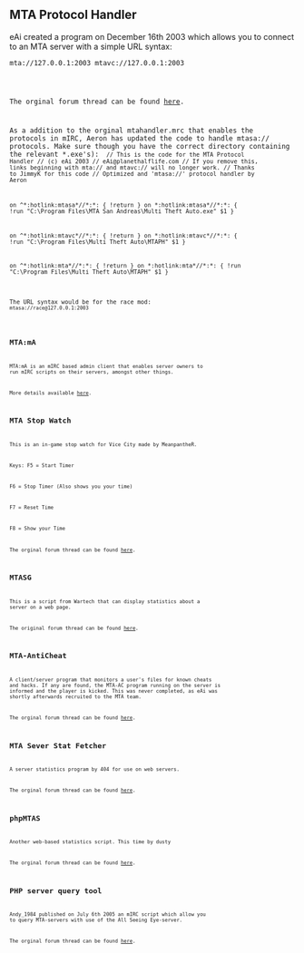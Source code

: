 {{Historical|This page only applies to MTA:VC GTA3:MTA and MTA:SA Race.}}

== MTA Protocol Handler ==
eAi created a program on December 16th 2003 which allows you to connect to an MTA server with a simple URL syntax: 

<code>mta://127.0.0.1:2003
mtavc://127.0.0.1:2003</syntaxhighlight>

The orginal forum thread can be found [http://forum.mtasa.com/viewtopic.php?t=5662 here].

As a addition to the orginal mtahandler.mrc that enables the protocols in mIRC, Aeron has updated the code to handle mtasa:// protocols. Make sure though you have the correct directory containing the relevant *.exe's): 
<code>
// This is the code for the MTA Protocol Handler
// (c) eAi 2003
// eAi@planethalflife.com
// If you remove this, links beginning with mta:// and mtavc:// will no longer work.
// Thanks to JimmyK for this code
// Optimized and 'mtasa://' protocol handler by Aeron

on ^*:hotlink:mtasa*//*:*: { !return } 
on *:hotlink:mtasa*//*:*: { !run "C:\Program Files\MTA San Andreas\Multi Theft Auto.exe" $1 }

on ^*:hotlink:mtavc*//*:*: { !return } 
on *:hotlink:mtavc*//*:*: { !run "C:\Program Files\Multi Theft Auto\MTAPH" $1 }

on ^*:hotlink:mta*//*:*: { !return } 
on *:hotlink:mta*//*:*: { !run "C:\Program Files\Multi Theft Auto\MTAPH" $1 }
</syntaxhighlight>

The URL syntax would be for the race mod: 
<code>mtasa://race@127.0.0.1:2003</syntaxhighlight>

== MTA:mA ==
MTA:mA is an mIRC based admin client that enables server owners to run mIRC scripts on their servers, amongst other things. 

More details available [[/MTA:mA.md|here]].

== MTA Stop Watch ==
This is an in-game stop watch for Vice City made by MeanpantheR. 

Keys:
F5 = Start Timer

F6 = Stop Timer (Also shows you your time)

F7 = Reset Time

F8 = Show your Time

The orginal forum thread can be found [http://forum.mtasa.com/viewtopic.php?t=12565 here].

== MTASG ==
This is a script from Wartech that can display statistics about a server on a web page.

The original forum thread can be found [http://forum.mtasa.com/viewtopic.php?t=4341 here].

== MTA-AntiCheat ==
A client/server program that monitors a user's files for known cheats and hacks. If any are found, the MTA-AC program running on the server is informed and the player is kicked. This was never completed, as eAi was shortly afterwards recruited to the MTA team.

The orginal forum thread can be found [http://forum.mtasa.com/viewtopic.php?t=5908 here].

== MTA Sever Stat Fetcher ==
A server statistics program by 404 for use on web servers. 

The orginal forum thread can be found [http://forum.mtasa.com/viewtopic.php?t=10361 here].

== phpMTAS ==
Another web-based statistics script. This time by dusty

The orginal forum thread can be found [http://forum.mtasa.com/viewtopic.php?t=5244 here].

== PHP server query tool ==
Andy_1984 published on July 6th 2005 an mIRC script which allow you to query MTA-servers with use of the All Seeing Eye-server. 

The orginal forum thread can be found [http://forum.mtasa.com/viewtopic.php?t=13121 here].